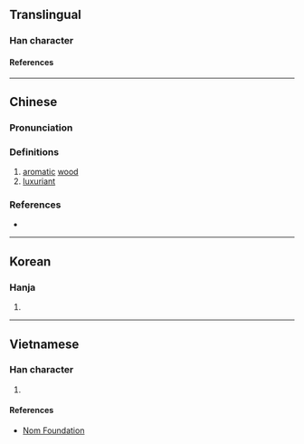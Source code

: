 {{character info}}
==Translingual==

===Han character===
{{Han char|rn=75|rad=木|as=08|sn=12|four=44904|canj=TCSD|ids=⿱芬木 or ⿱艹𣏰}}

====References====
{{Han ref|kx=0535.060|dkj=14994|dj=0923.010|hdz=21225.060|uh=68FB}}

----

==Chinese==
{{zh-forms|alt=梤}}

===Pronunciation===
{{zh-pron
|m=fēn
|c=fan1
|mc=y
|oc=y
|ma=
|cat=n,a
}}

===Definitions===
{{zh-hanzi}}

# [[aromatic]] [[wood]]
# [[luxuriant]]

===References===
* {{R:twedu|B01749}}

----

==Korean==

===Hanja===
{{ko-hanja|분}}

# {{rfdef|ko|sort=木08}}

----

==Vietnamese==

===Han character===
{{vi-readings|rs=木08|reading=phân}}

# {{rfdef|vi|sort=木08}}

====References====
* [http://nomfoundation.org/common/nom_details.php?codepoint=68fb Nom Foundation]